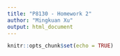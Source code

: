 ```yaml
---
title: "P8130 - Homework 2"
author: "Mingkuan Xu"
output: html_document
---
```


```r
knitr::opts_chunk$set(echo = TRUE)
```

